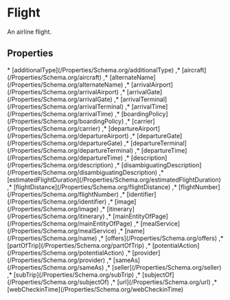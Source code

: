 
# Flight

An airline flight.

## Properties

<Grid>
* [additionalType](/Properties/Schema.org/additionalType)
,* [aircraft](/Properties/Schema.org/aircraft)
,* [alternateName](/Properties/Schema.org/alternateName)
,* [arrivalAirport](/Properties/Schema.org/arrivalAirport)
,* [arrivalGate](/Properties/Schema.org/arrivalGate)
,* [arrivalTerminal](/Properties/Schema.org/arrivalTerminal)
,* [arrivalTime](/Properties/Schema.org/arrivalTime)
,* [boardingPolicy](/Properties/Schema.org/boardingPolicy)
,* [carrier](/Properties/Schema.org/carrier)
,* [departureAirport](/Properties/Schema.org/departureAirport)
,* [departureGate](/Properties/Schema.org/departureGate)
,* [departureTerminal](/Properties/Schema.org/departureTerminal)
,* [departureTime](/Properties/Schema.org/departureTime)
,* [description](/Properties/Schema.org/description)
,* [disambiguatingDescription](/Properties/Schema.org/disambiguatingDescription)
,* [estimatedFlightDuration](/Properties/Schema.org/estimatedFlightDuration)
,* [flightDistance](/Properties/Schema.org/flightDistance)
,* [flightNumber](/Properties/Schema.org/flightNumber)
,* [identifier](/Properties/Schema.org/identifier)
,* [image](/Properties/Schema.org/image)
,* [itinerary](/Properties/Schema.org/itinerary)
,* [mainEntityOfPage](/Properties/Schema.org/mainEntityOfPage)
,* [mealService](/Properties/Schema.org/mealService)
,* [name](/Properties/Schema.org/name)
,* [offers](/Properties/Schema.org/offers)
,* [partOfTrip](/Properties/Schema.org/partOfTrip)
,* [potentialAction](/Properties/Schema.org/potentialAction)
,* [provider](/Properties/Schema.org/provider)
,* [sameAs](/Properties/Schema.org/sameAs)
,* [seller](/Properties/Schema.org/seller)
,* [subTrip](/Properties/Schema.org/subTrip)
,* [subjectOf](/Properties/Schema.org/subjectOf)
,* [url](/Properties/Schema.org/url)
,* [webCheckinTime](/Properties/Schema.org/webCheckinTime)

</Grid>

